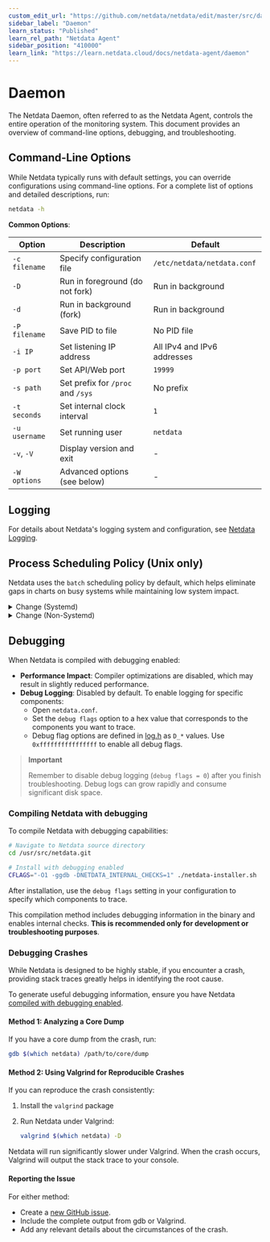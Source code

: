 ```yaml
---
custom_edit_url: "https://github.com/netdata/netdata/edit/master/src/daemon/README.md"
sidebar_label: "Daemon"
learn_status: "Published"
learn_rel_path: "Netdata Agent"
sidebar_position: "410000"
learn_link: "https://learn.netdata.cloud/docs/netdata-agent/daemon"
---
```


# Daemon

The Netdata Daemon, often referred to as the Netdata Agent, controls the entire operation of the monitoring system. This document provides an overview of command-line options, debugging, and troubleshooting.

## Command-Line Options

While Netdata typically runs with default settings, you can override configurations using command-line options. For a complete list of options and detailed descriptions, run:

```sh
netdata -h
```

**Common Options**:

| Option        | Description                       | Default                     |
|---------------|-----------------------------------|-----------------------------|
| `-c filename` | Specify configuration file        | `/etc/netdata/netdata.conf` |
| `-D`          | Run in foreground (do not fork)   | Run in background           |
| `-d`          | Run in background (fork)          | Run in background           |
| `-P filename` | Save PID to file                  | No PID file                 |
| `-i IP`       | Set listening IP address          | All IPv4 and IPv6 addresses |
| `-p port`     | Set API/Web port                  | `19999`                     |
| `-s path`     | Set prefix for `/proc` and `/sys` | No prefix                   |
| `-t seconds`  | Set internal clock interval       | `1`                         |
| `-u username` | Set running user                  | `netdata`                   |
| `-v`, `-V`    | Display version and exit          | -                           |
| `-W options`  | Advanced options (see below)      | -                           |

## Logging

For details about Netdata's logging system and configuration, see [Netdata Logging](/docs/netdata-agent/logging).

## Process Scheduling Policy (Unix only)

Netdata uses the `batch` scheduling policy by default, which helps eliminate gaps in charts on busy systems while maintaining low system impact.


<details>
<summary>Change (Systemd)</summary>

When Netdata runs under systemd as the `netdata` user, it can’t directly modify its scheduling policy and priority. Instead, configure these settings through systemd.

1. Use the following command to edit the systemd service (requires root privileges):

   ```bash
   systemctl edit netdata
   ```

2. Below are the available scheduling options. Uncomment and adjust the values according to your needs:

   ```bash
   [Service]
   ## CPU Scheduling Policy
   ## Options: other (system default) | batch | idle | fifo | rr
   #CPUSchedulingPolicy=other

   ## CPU Scheduling Priority (for fifo and rr policies)
   ## Range: 1 (lowest) to 99 (highest)
   ## Note: Netdata can only reduce this value via netdata.conf
   #CPUSchedulingPriority=1

   ## Process Nice Level (for other and batch policies)
   ## Range: -20 (highest) to 19 (lowest)
   ## Note: Netdata can only increase this value via netdata.conf
   #Nice=0
   ```

3. Configure Netdata to preserve systemd settings by editing `netdata.conf`:
      ```text
         [global]
            process scheduling policy = keep
      ```

4. [Restart](/docs/netdata-agent/maintenance/service-control) netdata service.

</details>


<details>
<summary>Change (Non-Systemd)</summary>

To modify the scheduling policy, [edit](/docs/netdata-agent/configuration#edit-a-configuration-file-using-edit-config) `netdata.conf`:

```text
[global]
  process scheduling policy = idle
```

**Available Policies**:

| Policy         | Description                                                                                                               |
|----------------|---------------------------------------------------------------------------------------------------------------------------|
| `batch`        | Similar to `other` but treats the thread as CPU-intensive, applying a mild scheduling penalty. This is Netdata's default. |
| `idle`         | Uses CPU only when available (lower than nice 19). Under extreme system load, may cause 1-2 second gaps in charts.        |
| `other`/`nice` | Linux's default process policy. Uses dynamic priorities based on the process's `nice` level.                              |
| `fifo`         | Requires static priorities above 0. Immediately preempts `other`, `batch`, or `idle` threads. No time slicing.            |
| `rr`           | Enhanced `fifo` with maximum time quantum for each thread.                                                                |
| `keep`/`none`  | Maintains existing scheduling policy and priority settings.                                                               |

For additional details about process scheduling, see [man sched](https://man7.org/linux/man-pages/man7/sched.7.html).

**FIFO and RR Priority**:

When using `fifo` or `rr` policies, you can set the process priority in `netdata.conf`:

```text
[global]
    process scheduling priority = 0
```

Priority values range from 0 to 99, with higher values indicating higher process importance.

**Nice Level**

For `other`, `nice`, or `batch` policies, you can adjust the nice level:

```text
[global]
    process nice level = 19
```

The nice level ranges from -20 (the highest priority) to 19 (the lowest priority). A higher value means the process is "nicer" to other processes by using fewer CPU resources.

</details>

## Debugging

When Netdata is compiled with debugging enabled:

- **Performance Impact**: Compiler optimizations are disabled, which may result in slightly reduced performance.
- **Debug Logging**: Disabled by default. To enable logging for specific components:
    - Open `netdata.conf`.
    - Set the `debug flags` option to a hex value that corresponds to the components you want to trace.
    - Debug flag options are defined in [log.h](https://raw.githubusercontent.com/netdata/netdata/master/src/libnetdata/log/log.h) as `D_*` values. Use `0xffffffffffffffff` to enable all debug flags.

> **Important**
>
> Remember to disable debug logging (`debug flags = 0`) after you finish troubleshooting. Debug logs can grow rapidly and consume significant disk space.

### Compiling Netdata with debugging

To compile Netdata with debugging capabilities:

```sh
# Navigate to Netdata source directory
cd /usr/src/netdata.git

# Install with debugging enabled
CFLAGS="-O1 -ggdb -DNETDATA_INTERNAL_CHECKS=1" ./netdata-installer.sh
```

After installation, use the `debug flags` setting in your configuration to specify which components to trace.

This compilation method includes debugging information in the binary and enables internal checks. **This is recommended only for development or troubleshooting purposes**.

### Debugging Crashes

While Netdata is designed to be highly stable, if you encounter a crash, providing stack traces greatly helps in identifying the root cause.

To generate useful debugging information, ensure you have Netdata [compiled with debugging enabled](#debugging).

#### Method 1: Analyzing a Core Dump

If you have a core dump from the crash, run:

```sh
gdb $(which netdata) /path/to/core/dump
```

#### Method 2: Using Valgrind for Reproducible Crashes

If you can reproduce the crash consistently:

1. Install the `valgrind` package
2. Run Netdata under Valgrind:

   ```sh
   valgrind $(which netdata) -D
   ```

Netdata will run significantly slower under Valgrind. When the crash occurs, Valgrind will output the stack trace to your console.

#### Reporting the Issue

For either method:

- Create a [new GitHub issue](https://github.com/netdata/netdata/issues/new/choose).
- Include the complete output from gdb or Valgrind.
- Add any relevant details about the circumstances of the crash.

